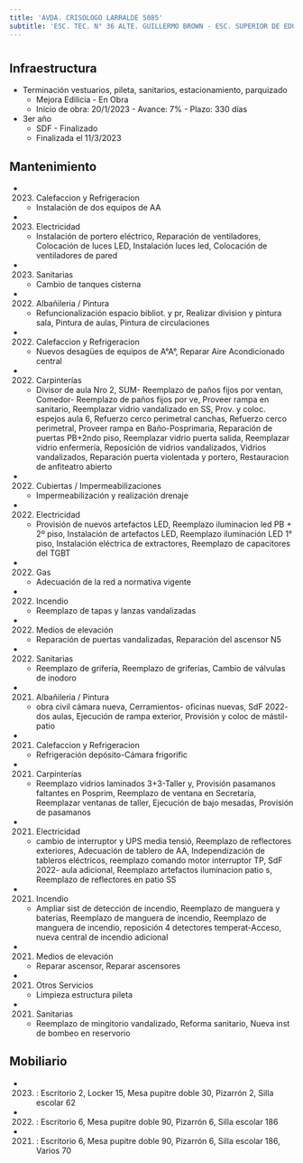 ```yaml
---
title: 'AVDA. CRISOLOGO LARRALDE 5085'
subtitle: 'ESC. TEC. N° 36 ALTE. GUILLERMO BROWN - ESC. SUPERIOR DE EDUCACIÓN ARTÍSTICA EN MÚSICA JUAN PEDRO ESNAOLA - ESCUELA INF. N° 06/15° NARANJO EN FLOR - ESC. PARA NIÑOS, NIÑAS Y JÓVENES CON PLURIDISCAPACIDAD MOTORA N° 11 DR. AQUILES GAREISO - ESC. INTEGRAL INTERDISCIPLINARIA N° 01 - Auditorio Polo Saavedra - Sup Inicial X B'
---
```


#
## Infraestructura

* Terminación vestuarios, pileta, sanitarios, estacionamiento, parquizado 
    + Mejora Edilicia - En Obra 
    + Inicio de obra: 20/1/2023 - Avance: 7% - Plazo: 330 días 


* 3er año 
    + SDF - Finalizado 
    + Finalizada el 11/3/2023 






## Mantenimiento

*  (2023) Calefaccion y Refrigeracion 
    + Instalación de dos equipos de AA

*  (2023) Electricidad 
    + Instalación de portero eléctrico, Reparación de ventiladores, Colocación de luces LED, Instalación luces led, Colocación de ventiladores de pared

*  (2023) Sanitarias 
    + Cambio de tanques cisterna

*  (2022) Albañileria / Pintura 
    + Refuncionalización espacio bibliot. y pr, Realizar division y pintura sala, Pintura de aulas, Pintura  de circulaciones

*  (2022) Calefaccion y Refrigeracion 
    + Nuevos desagües de equipos de A°A°, Reparar Aire Acondicionado central

*  (2022) Carpinterías 
    + Divisor de aula Nro 2, SUM- Reemplazo de paños fijos por ventan, Comedor- Reemplazo de paños fijos por ve, Proveer rampa en sanitario, Reemplazar vidrio vandalizado en SS, Prov. y coloc. espejos aula 6, Refuerzo cerco perimetral canchas, Refuerzo cerco perimetral, Proveer rampa en Baño-Posprimaria, Reparación de puertas PB+2ndo piso, Reemplazar vidrio puerta salida, Reemplazar vidrio enfermería, Reposición de vidrios vandalizados, Vidrios vandalizados, Reparación  puerta violentada y portero, Restauracion de anfiteatro abierto

*  (2022) Cubiertas / Impermeabilizaciones 
    + Impermeabilización y realización drenaje

*  (2022) Electricidad 
    + Provisión de nuevos artefactos LED, Reemplazo iluminacion led PB + 2º piso, Instalación de artefactos LED, Reemplazo iluminación LED 1° piso, Instalación eléctrica de extractores, Reemplazo de capacitores del TGBT

*  (2022) Gas 
    + Adecuación de la red a normativa vigente

*  (2022) Incendio 
    + Reemplazo de tapas y lanzas vandalizadas

*  (2022) Medios de elevación 
    + Reparación de puertas vandalizadas, Reparación del ascensor N5

*  (2022) Sanitarias 
    + Reemplazo de grifería, Reemplazo de griferías, Cambio de válvulas de inodoro

*  (2021) Albañileria / Pintura 
    + obra civil cámara nueva, Cerramientos- oficinas nuevas, SdF 2022- dos aulas, Ejecución de rampa exterior, Provisión y coloc de mástil- patio

*  (2021) Calefaccion y Refrigeracion 
    + Refrigeración depósito-Cámara frigorific

*  (2021) Carpinterías 
    + Reemplazo vidrios laminados 3+3-Taller y, Provisión pasamanos faltantes en Posprim, Reemplazo de ventana en Secretaría, Reemplazar ventanas de taller, Ejecución de bajo mesadas, Provisión de pasamanos

*  (2021) Electricidad 
    + cambio de interruptor y UPS media tensió, Reemplazo de reflectores exteriores, Adecuación de tablero de AA, Independización de tableros eléctricos, reemplazo comando motor interruptor TP, SdF 2022- aula adicional, Reemplazo artefactos iluminacion patio s, Reemplazo de reflectores en patio SS

*  (2021) Incendio 
    + Ampliar sist de detección de incendio, Reemplazo de manguera y baterias, Reemplazo de manguera de incendio, Reemplazo de manguera de incendio, reposición 4 detectores temperat-Acceso, nueva central de incendio adicional

*  (2021) Medios de elevación 
    + Reparar ascensor, Reparar ascensores

*  (2021) Otros Servicios 
    + Limpieza estructura pileta

*  (2021) Sanitarias 
    + Reemplazo de mingitorio vandalizado, Reforma sanitario, Nueva inst de bombeo en reservorio





## Mobiliario

*  (2023) : Escritorio 2, Locker 15, Mesa pupitre doble 30, Pizarrón 2, Silla escolar 62 

*  (2022) : Escritorio 6, Mesa pupitre doble 90, Pizarrón 6, Silla escolar 186 

*  (2021) : Escritorio 6, Mesa pupitre doble 90, Pizarrón 6, Silla escolar 186, Varios 70 



